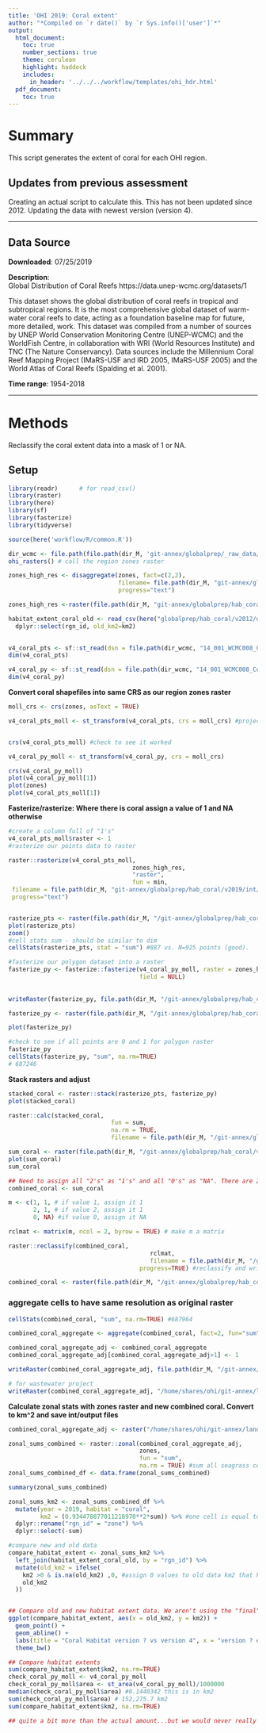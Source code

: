 ```yaml
---
title: 'OHI 2019: Coral extent'
author: "*Compiled on `r date()` by `r Sys.info()['user']`*"
output: 
  html_document:
    toc: true
    number_sections: true
    theme: cerulean
    highlight: haddock
    includes: 
      in_header: '../../../workflow/templates/ohi_hdr.html'
  pdf_document:
    toc: true
---
```


# Summary

This script generates the extent of coral for each OHI region. 


## Updates from previous assessment
Creating an actual script to calculate this. This has not been updated since 2012. Updating the data with newest version (version 4). 

***
## Data Source 

**Downloaded**: 07/25/2019

**Description**:  
Global Distribution of Coral Reefs
https://data.unep-wcmc.org/datasets/1

This dataset shows the global distribution of coral reefs in tropical and subtropical regions. It is the most comprehensive global dataset of warm-water coral reefs to date, acting as a foundation baseline map for future, more detailed, work. This dataset was compiled from a number of sources by UNEP World Conservation Monitoring Centre (UNEP-WCMC) and the WorldFish Centre, in collaboration with WRI (World Resources Institute) and TNC (The Nature Conservancy). Data sources include the Millennium Coral Reef Mapping Project (IMaRS-USF and IRD 2005, IMaRS-USF 2005) and the World Atlas of Coral Reefs (Spalding et al. 2001).

**Time range**: 1954-2018


***
# Methods
Reclassify the coral extent data into a mask of 1 or NA.


## Setup
``` r
library(readr)      # for read_csv()
library(raster)
library(here)
library(sf)
library(fasterize)
library(tidyverse)

source(here('workflow/R/common.R'))

dir_wcmc <- file.path(file.path(dir_M, 'git-annex/globalprep/_raw_data/wcmc_coral'))
ohi_rasters() # call the region zones raster

zones_high_res <- disaggregate(zones, fact=c(2,2),
                               filename= file.path(dir_M, "git-annex/globalprep/hab_coral/v2019/int/high_res_zones.tif"),
                               progress="text")

zones_high_res <-raster(file.path(dir_M, "git-annex/globalprep/hab_coral/v2019/int/high_res_zones.tif"))
```

```r

habitat_extent_coral_old <- read_csv(here("globalprep/hab_coral/v2012/data/habitat_extent_coral_updated.csv")) %>% 
  dplyr::select(rgn_id, old_km2=km2)
  

v4_coral_pts <- sf::st_read(dsn = file.path(dir_wcmc, "14_001_WCMC008_CoralReefs2018_v4/01_Data"), layer = "WCMC008_CoralReef2018_Pt_v4")
dim(v4_coral_pts)

v4_coral_py <- sf::st_read(dsn = file.path(dir_wcmc, "14_001_WCMC008_CoralReefs2018_v4/01_Data"), layer = "WCMC008_CoralReef2018_Py_v4")
dim(v4_coral_py)
```

**Convert coral shapefiles into same CRS as our region zones raster**
```r

moll_crs <- crs(zones, asText = TRUE)

v4_coral_pts_moll <- st_transform(v4_coral_pts, crs = moll_crs) #project points shapefile to match zones crs


crs(v4_coral_pts_moll) #check to see it worked

v4_coral_py_moll <- st_transform(v4_coral_py, crs = moll_crs)

crs(v4_coral_py_moll)
plot(v4_coral_py_moll[1])
plot(zones)
plot(v4_coral_pts_moll[1])
```

**Fasterize/rasterize: Where there is coral assign a value of 1 and NA otherwise**
```r

#create a column full of "1's"
v4_coral_pts_moll$raster <- 1
#rasterize our points data to raster 

raster::rasterize(v4_coral_pts_moll, 
                                   zones_high_res,
                                   "raster",
                                   fun = min,
 filename = file.path(dir_M, "git-annex/globalprep/hab_coral/v2019/int/pt_coral_rast_high_res.tif"), overwrite=TRUE,
 progress="text") 


rasterize_pts <- raster(file.path(dir_M, "/git-annex/globalprep/hab_coral/v2019/int/pt_coral_rast_high_res.tif")) 
plot(rasterize_pts)
zoom()
#cell stats sum - should be similar to dim
cellStats(rasterize_pts, stat = "sum") #887 vs. N=925 points (good). 

#fasterize our polygon dataset into a raster
fasterize_py <- fasterize::fasterize(v4_coral_py_moll, raster = zones_high_res, 
                                     field = NULL) 
                     
                     
writeRaster(fasterize_py, file.path(dir_M, "/git-annex/globalprep/hab_coral/v2019/int/py_coral_rast_high_res.tif"), overwrite=TRUE)    

fasterize_py <- raster(file.path(dir_M, "/git-annex/globalprep/hab_coral/v2019/int/py_coral_rast_high_res.tif"))

plot(fasterize_py)

#check to see if all points are 0 and 1 for polygon raster
fasterize_py
cellStats(fasterize_py, "sum", na.rm=TRUE)
# 687246
```

**Stack rasters and adjust**
```r
stacked_coral <- raster::stack(rasterize_pts, fasterize_py)
plot(stacked_coral)

raster::calc(stacked_coral, 
                             fun = sum,
                             na.rm = TRUE,
                             filename = file.path(dir_M, "/git-annex/globalprep/hab_coral/v2019/int/combined_coral_pt_py_high_res.tif"), overwrite=TRUE, progress=TRUE)

sum_coral <- raster(file.path(dir_M, "/git-annex/globalprep/hab_coral/v2019/int/combined_coral_pt_py_high_res.tif"))
plot(sum_coral)
sum_coral

## Need to assign all "2's" as "1's" and all "0's" as "NA". There are 2s because 1+1=2. 
combined_coral <- sum_coral

m <- c(1, 1, # if value 1, assign it 1
       2, 1, # if value 2, assign it 1
       0, NA) #if value 0, assign it NA

rclmat <- matrix(m, ncol = 2, byrow = TRUE) # make m a matrix

raster::reclassify(combined_coral, 
                                        rclmat, 
                                        filename = file.path(dir_M, "/git-annex/globalprep/hab_coral/v2019/int/combined_coral_pt_py_adjusted_high_res.tif"), overwrite = TRUE,
                                     progress=TRUE) #reclassify and write raster according the our reclassify matrix

combined_coral <- raster(file.path(dir_M, "/git-annex/globalprep/hab_coral/v2019/int/combined_coral_pt_py_adjusted_high_res.tif"))


```

### aggregate cells to have same resolution as original raster
```r
cellStats(combined_coral, "sum", na.rm=TRUE) #687964

combined_coral_aggregate <- aggregate(combined_coral, fact=2, fun="sum", na.rm=TRUE, progress="text")

combined_coral_aggregate_adj <- combined_coral_aggregate
combined_coral_aggregate_adj[combined_coral_aggregate_adj>1] <- 1 

writeRaster(combined_coral_aggregate_adj, file.path(dir_M, "/git-annex/globalprep/hab_coral/v2019/int/coral_high_res.tif"), overwrite=TRUE)

# for wastewater project
writeRaster(combined_coral_aggregate_adj, "/home/shares/ohi/git-annex/land-based/wastewater/habitat/habitat_rasters/coral.tif", overwrite=TRUE)

```


**Calculate zonal stats with zones raster and new combined coral. Convert to km^2 and save int/output files**
```r

combined_coral_aggregate_adj <- raster("/home/shares/ohi/git-annex/land-based/wastewater/habitat/habitat_rasters/coral.tif")

zonal_sums_combined <- raster::zonal(combined_coral_aggregate_adj, 
                                     zones,
                                     fun = "sum",
                                     na.rm = TRUE) #sum all seagrass cells for each ohi zone
zonal_sums_combined_df <- data.frame(zonal_sums_combined)

summary(zonal_sums_combined)

zonal_sums_km2 <- zonal_sums_combined_df %>%
  mutate(year = 2019, habitat = "coral",
         km2 = (0.934478877011218970**2*sum)) %>% #one cell is equal to ~0.93 km
  dplyr::rename("rgn_id" = "zone") %>%
  dplyr::select(-sum)

#compare new and old data
compare_habitat_extent <- zonal_sums_km2 %>%
  left_join(habitat_extent_coral_old, by = "rgn_id") %>%
  mutate(old_km2 = ifelse(
    km2 >0 & is.na(old_km2) ,0, #assign 0 values to old data km2 that have new data so that we can properly graph these differences.
    old_km2
  ))


## Compare old and new habitat extent data. We aren't using the "final" dataset here, so we can see the regions that had extent data added. 48 of them. 
ggplot(compare_habitat_extent, aes(x = old_km2, y = km2)) +
  geom_point() +
  geom_abline() +
  labs(title = "Coral Habitat version ? vs version 4", x = "version ? extent", y=  "version 4 extent") +
  theme_bw()

## Compare habitat extents
sum(compare_habitat_extent$km2, na.rm=TRUE)
check_coral_py_moll <- v4_coral_py_moll
check_coral_py_moll$area <- st_area(v4_coral_py_moll)/1000000
median(check_coral_py_moll$area) #0.1440342 this is in km2
sum(check_coral_py_moll$area) # 152,275.7 km2
sum(compare_habitat_extent$km2, na.rm=TRUE) 

## quite a bit more than the actual amount...but we would never really assume that each square has full coral coverage.

```









